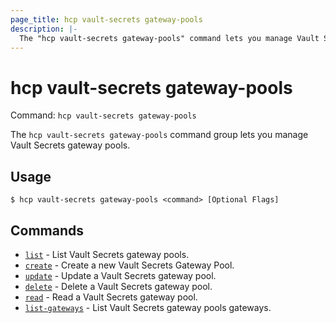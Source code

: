 ```yaml
---
page_title: hcp vault-secrets gateway-pools
description: |-
  The "hcp vault-secrets gateway-pools" command lets you manage Vault Secrets gateway pools.
---
```


# hcp vault-secrets gateway-pools

Command: `hcp vault-secrets gateway-pools` 

The `hcp vault-secrets gateway-pools` command group lets you manage Vault
Secrets gateway pools.

## Usage

```shell-session
$ hcp vault-secrets gateway-pools <command> [Optional Flags]
```

## Commands

- [`list`](/hcp/docs/cli/commands/vault-secrets/gateway-pools/list) - List Vault Secrets gateway pools.
- [`create`](/hcp/docs/cli/commands/vault-secrets/gateway-pools/create) - Create a new Vault Secrets Gateway Pool.
- [`update`](/hcp/docs/cli/commands/vault-secrets/gateway-pools/update) - Update a Vault Secrets gateway pool.
- [`delete`](/hcp/docs/cli/commands/vault-secrets/gateway-pools/delete) - Delete a Vault Secrets gateway pool.
- [`read`](/hcp/docs/cli/commands/vault-secrets/gateway-pools/read) - Read a Vault Secrets gateway pool.
- [`list-gateways`](/hcp/docs/cli/commands/vault-secrets/gateway-pools/list-gateways) - List Vault Secrets gateway pools gateways.

